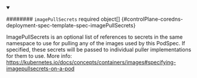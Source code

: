 


<details className="config-field" data-expandable="true" open>
<summary>

######## `imagePullSecrets` <span className="config-field-required" data-required="false">required</span> <span className="config-field-type">object[]</span> <span className="config-field-default"></span> <span className="config-field-enum"></span> {#controlPlane-coredns-deployment-spec-template-spec-imagePullSecrets}

ImagePullSecrets is an optional list of references to secrets in the same namespace to use for pulling any of the images used by this PodSpec.
If specified, these secrets will be passed to individual puller implementations for them to use.
More info: https://kubernetes.io/docs/concepts/containers/images#specifying-imagepullsecrets-on-a-pod

</summary>

<PartialImagepullsecretsreference />


</details>
